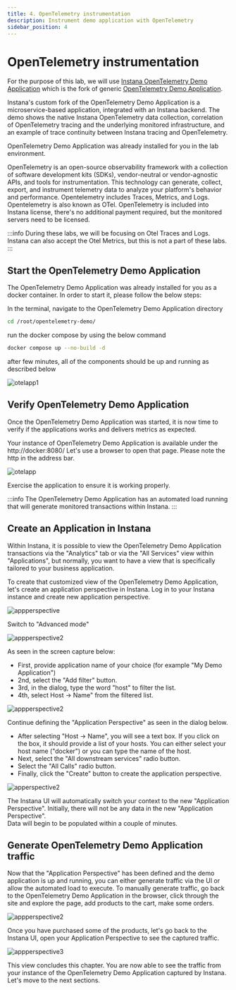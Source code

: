 ```yaml
---
title: 4. OpenTelemetry instrumentation
description: Instrument demo application with OpenTelemetry
sidebar_position: 4
---
```


# OpenTelemetry instrumentation
For the purpose of this lab, we will use [Instana OpenTelemetry Demo Application](https://github.com/instana/opentelemetry-demo/tree/main)
which is the fork of generic [OpenTelemetry Demo Application](https://github.com/open-telemetry/opentelemetry-demo).

Instana's custom fork of the OpenTelemetry Demo Application is a microservice-based application, integrated with an Instana backend. 
The demo shows the native Instana OpenTelemetry data collection, correlation of OpenTelemetry tracing and the underlying monitored infrastructure, 
and an example of trace continuity between Instana tracing and OpenTelemetry.

OpenTelemetry Demo Application was already installed for you in the lab environment. 

OpenTelemetry is an open-source observability framework with a collection of software development kits (SDKs), vendor-neutral or vendor-agnostic APIs, and tools for instrumentation. 
This technology can generate, collect, export, and instrument telemetry data to analyze your platform's behavior and performance. Opentelemetry includes Traces, Metrics, and Logs.
Opentelemetry is also known as OTel. 
OpenTelemetry is included into Instana license, there's no additional payment required, but the monitored servers need to be licensed.

:::info
During these labs, we will be focusing on Otel Traces and Logs. Instana can also accept the Otel Metrics, but this is not a part of these labs.
:::

## Start the OpenTelemetry Demo Application

The OpenTelemetry Demo Application was already installed for you as a docker container. In order to start it, please follow the below steps:

In the terminal, navigate to the OpenTelemetry Demo Application directory

```sh
cd /root/opentelemetry-demo/
```

run the docker compose by using the below command

```sh
docker compose up --no-build -d
```

after few minutes, all of the components should be up and running as described below

![otelapp1](images/otel-instrumentation-001.png)


## Verify OpenTelemetry Demo Application

Once the OpenTelemetry Demo Application was started, it is now time to verify
if the applications works and delivers metrics as expected.

Your instance of OpenTelemetry Demo Application is available under the http://docker:8080/
Let's use a browser to open that page. Please note the http in the address bar. 

![otelapp](images/otel-instrumentation-008.png)

Exercise the application to ensure it is working properly.

:::info
The OpenTelemetry Demo Application has an automated load running that will generate monitored transactions within Instana.
:::

## Create an Application in Instana

Within Instana, it is possible to view the OpenTelemetry Demo Application transactions via the "Analytics" tab or via the "All Services" view within "Applications", 
but normally, you want to have a view that is specifically tailored to your business application.

To create that customized view of the OpenTelemetry Demo Application, let's create an application perspective in Instana. Log in to your Instana instance and create new application perspective.

![appperspective](images/otel-instrumentation-002-fixed.png)

Switch to "Advanced mode"

![appperspective2](images/otel-instrumentation-003-fixed.png)

As seen in the screen capture below: 
- First, provide application name of your choice (for example "My Demo Application")
- 2nd, select the "Add filter" button.
- 3rd, in the dialog, type the word "host" to filter the list.
- 4th, select Host -> Name" from the filtered list.

![appperspective2](images/defineApplication002.png)

Continue defining the "Application Perspective" as seen in the dialog below.
- After selecting "Host -> Name", you will see a text box. If you click on the box, it should provide a list of your hosts. You can either select your host name ("docker") or you can type the name of the host.
- Next, select the "All downstream services" radio button.
- Select the "All Calls" radio button.
- Finally, click the "Create" button to create the application perspective.

![apperspective2](images/createApplication3.png)

The Instana UI will automatically switch your context to the new "Application Perspective". Initially, there will not be any data in the new "Application Perspective".  
Data will begin to be populated within a couple of minutes.

## Generate OpenTelemetry Demo Application traffic

Now that the "Application Perspective" has been defined and the demo application is up and running, you can either generate traffic via the UI or allow the automated load to execute. 
To manually generate traffic, go back to the OpenTelemetry Demo Application in the browser, click through the site and explore the page, add products to the cart, make some orders.

![appperspective2](images/otel-instrumentation-009.png)

Once you have purchased some of the products, let's go back to the Instana UI, open your Application Perspective to see 
the captured traffic.

![appperspective3](images/otel-instrumentation-006-fixed.png)

This view concludes this chapter. You are now able to see the traffic from your instance of the OpenTelemetry Demo Application captured by Instana. 
Let's move to the next sections.